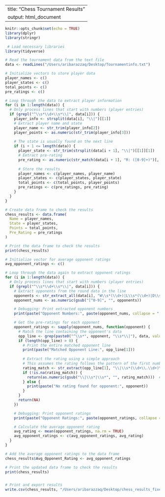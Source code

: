 
---
title: "Chess Tournament Results"
output: html_document
---

```r
knitr::opts_chunk$set(echo = TRUE)
library(dplyr)
library(stringr)

```


```r
 # Load necessary libraries
library(tidyverse)

# Read the tournament data from the text file
data <- readLines("/Users/aribarazzaq/Desktop/Tournamentinfo.txt")

# Initialize vectors to store player data
player_names <- c()
player_states <- c()
total_points <- c()
pre_ratings <- c()

# Loop through the data to extract player information
for (i in 1:length(data)) {
  # Only process lines that start with numbers (player entries)
  if (grepl("^\\s*\\d+\\s*\\|", data[i])) {
    player_info <- strsplit(data[i], "\\|")[[1]]
    # Extract player name and state
    player_name <- str_trim(player_info[2])
    player_points <- as.numeric(str_trim(player_info[3]))
    
    # The state is usually found on the next line
    if (i + 1 <= length(data)) {
      player_state <- str_trim(strsplit(data[i + 1], "\\|")[[1]][1])
      # Extract pre-rating
      pre_rating <- as.numeric(str_match(data[i + 1], "R: ([0-9]+)")[, 2])
      
      # Store the results
      player_names <- c(player_names, player_name)
      player_states <- c(player_states, player_state)
      total_points <- c(total_points, player_points)
      pre_ratings <- c(pre_ratings, pre_rating)
    }
  }
}

# Create data frame to check the results
chess_results <- data.frame(
  Name = player_names,
  State = player_states,
  Points = total_points,
  Pre_Rating = pre_ratings
)

# Print the data frame to check the results
print(chess_results)

# Initialize vector for average opponent ratings
avg_opponent_ratings <- c()

# Loop through the data again to extract opponent ratings
for (i in 1:length(data)) {
  # Only process lines that start with numbers (player entries)
  if (grepl("^\\s*\\d+\\s*\\|", data[i])) {
    # Extract opponents from the round data in the line
    opponents <- str_extract_all(data[i], "W\\s*(\\d+)|L\\s*(\\d+)|D\\s*(\\d+)")[[1]]
    opponent_nums <- as.numeric(gsub("[^0-9]", "", opponents))

    # Debugging: Print extracted opponent numbers
    print(paste("Opponent Numbers:", paste(opponent_nums, collapse = ", ")))

    # Get the pre-ratings for each opponent
    opponent_ratings <- sapply(opponent_nums, function(opponent) {
      # Match the line containing the opponent's data
      opp_line <- grep(paste0("^\\s*", opponent, "\\s*\\|"), data, value = TRUE)
      if (length(opp_line) > 0) {
        # Print the entire matched opponent line
        print(paste("Matched Opponent Line:", opp_line[1]))
        
        # Extract the rating using a simple approach
        # This assumes the rating follows the pattern of the first number after the player's name
        rating_match <- str_extract(opp_line[1], "\\|\\s*(\\d+\\.\\d+)\\s*\\|")
        if (!is.na(rating_match)) {
          return(as.numeric(gsub("\\|\\s*|\\s*", "", rating_match)))  # Clean and return the number
        } else {
          print(paste("No rating found for opponent:", opponent))
        }
      }
      return(NA)
    })

    # Debugging: Print opponent ratings
    print(paste("Opponent Ratings:", paste(opponent_ratings, collapse = ", ")))

    # Calculate the average opponent rating
    avg_rating <- mean(opponent_ratings, na.rm = TRUE)
    avg_opponent_ratings <- c(avg_opponent_ratings, avg_rating)
  }
}

# Add the average opponent ratings to the data frame
chess_results$Avg_Opponent_Rating <- avg_opponent_ratings

# Print the updated data frame to check the results
print(chess_results)


# Print and export results
write.csv(chess_results, "/Users/aribarazzaq/Desktop/chess_results_fixed.csv", row.names = FALSE)


```











